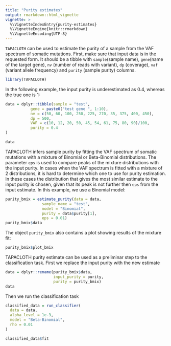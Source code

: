 ```yaml
---
title: "Purity estimates"
output: rmarkdown::html_vignette
vignette: >
  %\VignetteIndexEntry{purity-estimates}
  %\VignetteEngine{knitr::rmarkdown}
  %\VignetteEncoding{UTF-8}
---
```

`TAPACLOTH` can be used to estimate the purity of a sample from the VAF spectrum 
of somatic mutations.
First, make sure that input data is in the requested form. It should be a tibble
with `sample`(sample name), `gene`(name of the target gene), `nv` (number of reads
with variant), `dp` (coverage), `vaf` (variant allele frequency) and `purity`
(sample purity) columns. 

```r
library(TAPACLOTH)
```


In the following example, the input purity is underestimated as 0.4, whereas the
true one is 1:

```r
data = dplyr::tibble(sample = "test",
           gene = paste0("test gene ", 1:10),
           nv = c(50, 60, 100, 250, 225, 270, 35, 375, 400, 450),
           dp = 500,
           VAF = c(10, 12, 20, 50, 45, 54, 61, 75, 80, 90)/100,
           purity = 0.4
)

data
```

TAPACLOTH infers sample purity by fitting the VAF spectrum of somatic mutations
with a mixture of Binomial or Beta-Binomial distributions. The parameter `eps` 
is used to compare peaks of the mixture distributions with
the input purity. In cases when the VAF spectrum is fitted with a mixture of 2
distributions, it is hard to determine which one to use for purity estimation. In
these cases the distribution that gives the most similar estimate to the input purity is
chosen, given that its peak is not further then `eps` from the input estimate.
In this example, we use a Binomial model:

```r
purity_bmix = estimate_purity(data = data,
                sample_name = "test",
                model = "Binomial",
                purity = data$purity[1],
                eps = 0.01)
purity_bmix$data
```
The object `purity_bmix` also contains a plot showing results of the mixture fit:
```r
purity_bmix$plot_bmix
```

TAPACLOTH purity estimate can be used as a preliminar step to the classification
task. First we replace the input purity with the new estimate

```r
data = dplyr::rename(purity_bmix$data, 
                     input_purity = purity, 
                     purity = purity_bmix) 
data
```
Then we run the classification task
```r
classified_data = run_classifier(
  data = data,
  alpha_level = 1e-3,
  model = "Beta-Binomial",
  rho = 0.01
)

classified_data$fit
```

